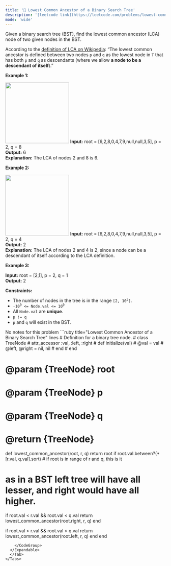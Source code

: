 ```yaml
---
title: '🧀 Lowest Common Ancestor of a Binary Search Tree'
description: '[leetcode link](https://leetcode.com/problems/lowest-common-ancestor-of-a-binary-search-tree/description/)'
mode: 'wide'
---
```

<Tabs>
  <Tab title="Question" icon="circle-question" iconType="regular">
    <Card>
      <p>Given a binary search tree (BST), find the lowest common ancestor (LCA) node of two given nodes in the BST.</p>  <p>According to the <a href="https://en.wikipedia.org/wiki/Lowest_common_ancestor" target="_blank">definition of LCA on Wikipedia</a>: &ldquo;The lowest common ancestor is defined between two nodes <code>p</code> and <code>q</code> as the lowest node in <code>T</code> that has both <code>p</code> and <code>q</code> as descendants (where we allow <strong>a node to be a descendant of itself</strong>).&rdquo;</p>   <p><strong class="example">Example 1:</strong></p> <img alt="" src="https://assets.leetcode.com/uploads/2018/12/14/binarysearchtree_improved.png" style="width: 200px; height: 190px;" />  <strong>Input:</strong> root = [6,2,8,0,4,7,9,null,null,3,5], p = 2, q = 8 <br/> <strong>Output:</strong> 6 <br/> <strong>Explanation:</strong> The LCA of nodes 2 and 8 is 6.   <p><strong class="example">Example 2:</strong></p> <img alt="" src="https://assets.leetcode.com/uploads/2018/12/14/binarysearchtree_improved.png" style="width: 200px; height: 190px;" />  <strong>Input:</strong> root = [6,2,8,0,4,7,9,null,null,3,5], p = 2, q = 4 <br/> <strong>Output:</strong> 2 <br/> <strong>Explanation:</strong> The LCA of nodes 2 and 4 is 2, since a node can be a descendant of itself according to the LCA definition.   <p><strong class="example">Example 3:</strong></p>   <strong>Input:</strong> root = [2,1], p = 2, q = 1 <br/> <strong>Output:</strong> 2    <p><strong>Constraints:</strong></p>  <ul>  <li>The number of nodes in the tree is in the range <code>[2, 10<sup>5</sup>]</code>.</li>  <li><code>-10<sup>9</sup> &lt;= Node.val &lt;= 10<sup>9</sup></code></li>  <li>All <code>Node.val</code> are <strong>unique</strong>.</li>  <li><code>p != q</code></li>  <li><code>p</code> and <code>q</code> will exist in the BST.</li> </ul> 
    </Card>
  </Tab>
  <Tab title="Solution" icon="lightbulb" iconType="regular" >
    <Card>
      No notes for this problem
    </Card>
  <Expandable title="code">
    <CodeGroup dropdown>
```ruby title="Lowest Common Ancestor of a Binary Search Tree" lines
# Definition for a binary tree node.
# class TreeNode
#     attr_accessor :val, :left, :right
#     def initialize(val)
#         @val = val
#         @left, @right = nil, nil
#     end
# end

# @param {TreeNode} root
# @param {TreeNode} p
# @param {TreeNode} q
# @return {TreeNode}
def lowest_common_ancestor(root, r, q)
  return root if root.val.between?(*[r.val, q.val].sort) # if root is in range of r and q, this is it
  # as in a BST left tree will have all lesser, and right would have all higher.
  
  if root.val < r.val && root.val < q.val
    return lowest_common_ancestor(root.right, r, q)
  end

  if root.val > r.val && root.val > q.val
    return lowest_common_ancestor(root.left, r, q)
  end
end
```
    </CodeGroup>
  </Expandable>
  </Tab>
</Tabs>